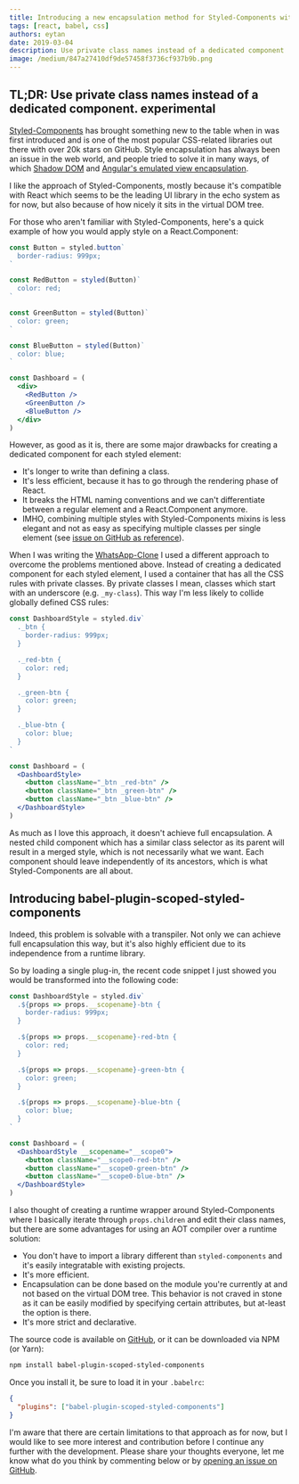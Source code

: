 ```yaml
---
title: Introducing a new encapsulation method for Styled-Components with Babel
tags: [react, babel, css]
authors: eytan
date: 2019-03-04
description: Use private class names instead of a dedicated component
image: /medium/847a27410df9de57458f3736cf937b9b.png
---
```


<Article />

## TL;DR: Use private class names instead of a dedicated component. **experimental**

[Styled-Components](https://styled-components.com) has brought something new to the table when in was first introduced and is one of the most popular CSS-related libraries out there with over 20k stars on GitHub. Style encapsulation has always been an issue in the web world, and people tried to solve it in many ways, of which [Shadow DOM](https://developer.mozilla.org/en-US/docs/Web/Web_Components/Using_shadow_DOM) and [Angular's emulated view encapsulation](https://angular.io/api/core/ViewEncapsulation).

I like the approach of Styled-Components, mostly because it's compatible with React which seems to be the leading UI library in the echo system as for now, but also because of how nicely it sits in the virtual DOM tree.

For those who aren't familiar with Styled-Components, here's a quick example of how you would apply style on a React.Component:

```jsx
const Button = styled.button`
  border-radius: 999px;
`

const RedButton = styled(Button)`
  color: red;
`

const GreenButton = styled(Button)`
  color: green;
`

const BlueButton = styled(Button)`
  color: blue;
`

const Dashboard = (
  <div>
    <RedButton />
    <GreenButton />
    <BlueButton />
  </div>
)
```

However, as good as it is, there are some major drawbacks for creating a dedicated component for each styled element:

- It's longer to write than defining a class.
- It's less efficient, because it has to go through the rendering phase of React.
- It breaks the HTML naming conventions and we can't differentiate between a regular element and a React.Component anymore.
- IMHO, combining multiple styles with Styled-Components mixins is less elegant and not as easy as specifying multiple classes per single element (see [issue on GitHub as reference](https://github.com/styled-components/styled-components/issues/773)).

When I was writing the [WhatsApp-Clone](https://github.com/Urigo/WhatsApp-Clone-Client-React) I used a different approach to overcome the problems mentioned above. Instead of creating a dedicated component for each styled element, I used a container that has all the CSS rules with private classes. By private classes I mean, classes which start with an underscore (e.g. `_my-class`). This way I'm less likely to collide globally defined CSS rules:

```jsx
const DashboardStyle = styled.div`
  ._btn {
    border-radius: 999px;
  }

  ._red-btn {
    color: red;
  }

  ._green-btn {
    color: green;
  }

  ._blue-btn {
    color: blue;
  }
`

const Dashboard = (
  <DashboardStyle>
    <button className="_btn _red-btn" />
    <button className="_btn _green-btn" />
    <button className="_btn _blue-btn" />
  </DashboardStyle>
)
```

As much as I love this approach, it doesn't achieve full encapsulation. A nested child component which has a similar class selector as its parent will result in a merged style, which is not necessarily what we want. Each component should leave independently of its ancestors, which is what Styled-Components are all about.

# Introducing babel-plugin-scoped-styled-components

Indeed, this problem is solvable with a transpiler. Not only we can achieve full encapsulation this way, but it's also highly efficient due to its independence from a runtime library.

So by loading a single plug-in, the recent code snippet I just showed you would be transformed into the following code:

```jsx
const DashboardStyle = styled.div`
  .${props => props.__scopename}-btn {
    border-radius: 999px;
  }

  .${props => props.__scopename}-red-btn {
    color: red;
  }

  .${props => props.__scopename}-green-btn {
    color: green;
  }

  .${props => props.__scopename}-blue-btn {
    color: blue;
  }
`

const Dashboard = (
  <DashboardStyle __scopename="__scope0">
    <button className="__scope0-red-btn" />
    <button className="__scope0-green-btn" />
    <button className="__scope0-blue-btn" />
  </DashboardStyle>
)
```

I also thought of creating a runtime wrapper around Styled-Components where I basically iterate through `props.children` and edit their class names, but there are some advantages for using an AOT compiler over a runtime solution:

- You don't have to import a library different than `styled-components` and it's easily integratable with existing projects.
- It's more efficient.
- Encapsulation can be done based on the module you're currently at and not based on the virtual DOM tree. This behavior is not craved in stone as it can be easily modified by specifying certain attributes, but at-least the option is there.
- It's more strict and declarative.

The source code is available on [GitHub](https://github.com/DAB0mB/babel-plugin-scoped-styled-components), or it can be downloaded via NPM (or Yarn):

```bash
npm install babel-plugin-scoped-styled-components
```

Once you install it, be sure to load it in your `.babelrc`:

```json
{
  "plugins": ["babel-plugin-scoped-styled-components"]
}
```

I'm aware that there are certain limitations to that approach as for now, but I would like to see more interest and contribution before I continue any further with the development. Please share your thoughts everyone, let me know what do you think by commenting below or by [opening an issue on GitHub](https://github.com/DAB0mB/babel-plugin-scoped-styled-components/issues).

